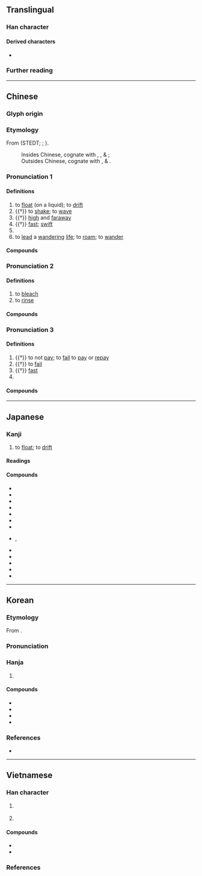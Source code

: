 {{character info}}
==Translingual==
{{stroke order|strokes=14}}

===Han character===
{{Han char|rn=85|rad=水|as=11|sn=14|four=31191|canj=EMWF|ids=⿰氵票}}

====Derived characters====
* {{l|mul|[[𡁼]], [[𨆺]], [[𨮶]], [[㵱]], [[薸]]}}

===Further reading===
{{Han ref|kx=0644.220|dkj=18102|dj=1053.010|hdz=31720.010|uh=6F02}}

----

==Chinese==
{{zh-forms|alt=𣻔,𣿖,𤄚,𠷻}}

===Glyph origin===
{{Han etym}}
{{Han compound|水|票|alt1=氵|t1=water|ls=psc}}

===Etymology===
From {{inh|zh|sit-pro|*pyaw||swim, float, raft}} (STEDT; {{zh-ref|Benedict, 1972}}; {{zh-ref|Schuessler, 2007}}). 

:Insides Chinese, cognate with {{och-l|浮|to float}}, {{och-l|柎|raft}}, {{och-l|泭}} & {{och-l|桴|raft, beam}};
:Outsides Chinese, cognate with {{cog|bo|tr='pʰyo-ba|t=swim, float, soar}}, & {{cog|kac|tr=pyau ~ byau|t=fly, float; play, shoot, as a fish}}.

===Pronunciation 1===
{{zh-pron
|m=piāo
|c=piu1
|h=pfs=phêu
|mb=piáu
|md=piĕu
|mn=ml:phiau
|mn-t=piou1/piao1
|w=1phiau
|mc=1
|oc=n,1
|cat=v,a
}}

====Definitions====
{{zh-hanzi}}

# to [[float]] (on a liquid); to [[drift]]
# {{†}} to [[shake]]; to [[wave]]
# {{†}} [[high]] and [[faraway]]
# {{†}} [[fast]]; [[swift]]
# {{zh-alt-form|飄|to [[drift]] (in air); to [[blow]]}}
# to [[lead]] a [[wandering]] [[life]]; to [[roam]]; to [[wander]]

====Compounds====
{{zh-der|fold=1|漂泊|漂泛|漂浮|漂海|漂流|漂兒|漂洋過海|漂移|漂游|浮漂|漂漂|流血漂鹵|眾喣漂山|漂搖|海漂杯|漂沙|漂潑|漂然|漂蕩子弟|漂送|漂洋|打水漂兒|漂金|漂淪|漂零蓬斷|漂鳥|漂蕩|漂絮|漂流物|漂沒|漂來戶|漂萍|流血漂杵|隨波漂流|髮漂|魚漂|血流漂杵}}

===Pronunciation 2===
{{zh-pron
|m=piǎo
|c=piu3
|h=pfs=
|md=piéu
|mn=tw:phiò
|mn-t=biê3/bio3
|w=
|mc=2
|oc=n,2
|cat=v
}}

====Definitions====
{{zh-hanzi}}

# to [[bleach]]
# to [[rinse]]

====Compounds====
{{zh-der|fold=1|漂白|漂白粉|漂染|漂洗|漂白劑|漂母進飯|漂母進食|漂母|漂布}}

===Pronunciation 3===
{{zh-pron
|m=piào
|c=piu3
|h=pfs=
|md=piéu
|mn=ml:piàu
|mn-t=piu3
|w=
|mc=2
|oc=n,2
|cat=v
}}

====Definitions====
{{zh-hanzi}}

# {{†}} to not [[pay]]; to [[fail]] to [[pay]] or [[repay]]
# {{†}} to [[fail]]
# {{†}} [[fast]]
# {{zh-used in|漂亮|[[beautiful]]}}

====Compounds====
{{zh-der|fold=1|漂亮|漂亮話|漂帳}}

----

==Japanese==

===Kanji===
{{ja-kanji|grade=c|rs=水11}}

# to [[float]]; to [[drift]]

====Readings====
{{ja-readings
|goon=ひょう
|kanon=ひょう
|kun=ただよ-う
}}

====Compounds====
{{der-top3|Compounds}}
* {{ja-r|漂%砂|ひょう%さ}}
* {{ja-r|漂%失|ひょう%しつ}}
* {{ja-r|漂%然|ひょう%ぜん}}
* {{ja-r|漂%着|ひょう%ちゃく}}
* {{ja-r|漂%動|ひょう%どう}}
* {{ja-r|漂%白|ひょう%はく}}
* {{ja-r|漂%泊|ひょう%はく}}
* {{ja-r|漂%々|ひょう%ひょう}}, {{ja-r|漂%漂|ひょう%ひょう}}
* {{ja-r|漂%浪|ひょう%ろう}}
* {{ja-r|漂%流|ひょう%りゅう}}
* {{ja-r|浮%漂|ふ%ひょう}}
* {{ja-r|漂%白%剤|ひょう%はく%ざい}}
* {{ja-r|漂%流%者|ひょう%りゅう%しゃ}}
{{der-bottom}}

----

==Korean==

===Etymology===
From {{der|ko|ltc|-}} {{ltc-l|漂}}. 

{{collapse|
{{hanja-sinjeung|표|phyo}}

From {{der|ko|ltc|-}} {{ltc-l|漂|id=1}}
* {{hanja-dongguk|표ᇢ|phyow}}

From {{der|ko|ltc|-}} {{ltc-l|漂|id=2}}
* {{hanja-dongguk|표ᇢ〮|phyów}}
|Historical readings
|bg=#FFFFFF}}

===Pronunciation===
{{ko-hanja-pron|표}}

===Hanja===
{{ko-hanja-search}}
{{ko-hanja|떠다니다|떠다닐|표}}

# {{hanja form of|표|to [[float]]; to [[drift]]}}

====Compounds====
{{der-top3|Compounds}}
* {{ko-l|표류|漂流}}
* {{ko-l|표박|漂泊}}
* {{ko-l|표백|漂白}}
* {{ko-l|표표|漂漂}}
{{der-bottom}}

===References===
* {{R:hanjadoc|6318}}

----

==Vietnamese==

===Han character===
{{vi-readings|rs=水11
|hanviet=phiêu-tdcndg;tdcntd;gdhn;bonet;genibrel, phiếu-gdhn;genibrel
|phienthiet=紕招 phi chiêu
|nom=xiêu-tdcndg;tdcntd;gdhn;btcn;bonet;genibrel;taberd, veo-tdcndg;gdhn;btcn;bonet;genibrel, phiêu-tdcndg;tdcntd;btcn;bonet, phều-gdhn;genibrel;bonet, phiếu-tdcntd;taberd, pheo-gdhn;bonet, phếu-genibrel;taberd, phao-tdcndg, xẻo-btcn, phịu-gdhn, phêu-bonet
}}

# {{lb|vi|only used in compounds}} {{han tu form of|phiêu|to [[float]]; to [[bleach]]}}
# {{Nom form of|xiêu|to [[slant]]; to [[sag]]; to [[slope#Verb|slope]]}}

====Compounds====
{{der-top3|Compounds}}
* {{vi-l|漂洋|phiêu dương}}
* {{vi-l|漂流|phiêu lưu}}
{{der-bottom}}

===References===
<references/>